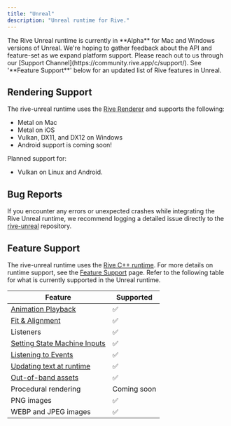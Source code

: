 ```yaml
---
title: "Unreal"
description: "Unreal runtime for Rive."
---
```


<Note>
  The Rive Unreal runtime is currently in **Alpha** for Mac and Windows versions of Unreal. We're hoping to gather feedback about the API and feature-set as we expand platform support. Please reach out to us through our [Support Channel](https://community.rive.app/c/support/).
</Note>

<Note>
  See '**Feature Support**' below for an updated list of Rive features in Unreal.
</Note>

## Rendering Support

The rive-unreal runtime uses the [Rive Renderer](https://rive.app/renderer) and supports the following:

- Metal on Mac
- Metal on iOS
- Vulkan, DX11, and DX12 on Windows
- Android support is coming soon\!

Planned support for:

- Vulkan on Linux and Android.

## Bug Reports

If you encounter any errors or unexpected crashes while integrating the Rive Unreal runtime, we recommend logging a detailed issue directly to the [rive-unreal](https://github.com/rive-app/rive-unreal/issues) repository.

## Feature Support

The rive-unreal runtime uses the [Rive C\+\+ runtime](https://github.com/rive-app/rive-cpp). For more details on runtime support, see the [Feature Support](/feature-support) page. Refer to the following table for what is currently supported in the Unreal runtime.

| **Feature**                                                                         | **Supported** |
| ----------------------------------------------------------------------------------- | ------------- |
| [Animation Playback](/game-runtimes/unreal/getting-started)                         | ✅             |
| [Fit & Alignment​](/runtimes/layout)                                                | ✅             |
| Listeners​                                                                          | ✅             |
| [Setting State Machine Inputs​](/runtimes/state-machines#setting-inputs)            | ✅             |
| [Listening to Events](/runtimes/rive-events)                                        | ✅             |
| [​Updating text at runtime​](/game-runtimes/unreal/text#update-rive-text-in-unreal) | ✅             |
| [​Out-of-band assets​](/runtimes/loading-assets)                                    | ✅             |
| ​Procedural rendering​                                                              | Coming soon   |
| PNG images                                                                          | ✅             |
| WEBP and JPEG images                                                                | ✅             |